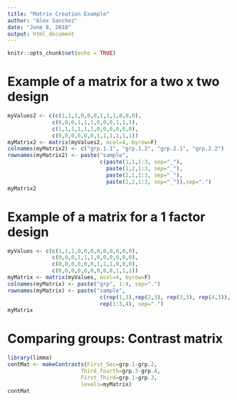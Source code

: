 ```yaml
---
title: "Matrix Creation Example"
author: "Alex Sanchez"
date: "June 8, 2018"
output: html_document
---
```


```r
knitr::opts_chunk$set(echo = TRUE)
```

# Example of a matrix for a two x two design

```r
myValues2 <- c(c(1,1,1,0,0,0,1,1,1,0,0,0), 
              c(0,0,0,1,1,1,0,0,0,1,1,1), 
              c(1,1,1,1,1,1,0,0,0,0,0,0), 
              c(0,0,0,0,0,0,1,1,1,1,1,1))
myMatrix2 <- matrix(myValues2, ncol=4, byrow=F)
colnames(myMatrix2) <- c("grp.1.1", "grp.1.2", "grp.2.1", "grp.2.2")
rownames(myMatrix2) <- paste("sample", 
                             c(paste(1,1,1:3, sep="_"),
                               paste(1,2,1:3, sep="_"),
                               paste(2,1,1:3, sep="_"),
                               paste(2,2,1:3, sep="_")),sep=".")
myMatrix2
```

# Example of a matrix for a 1 factor design

```r
myValues <- c(c(1,1,1,0,0,0,0,0,0,0,0,0), 
              c(0,0,0,1,1,1,0,0,0,0,0,0), 
              c(0,0,0,0,0,0,1,1,1,0,0,0), 
              c(0,0,0,0,0,0,0,0,0,1,1,1))
myMatrix <- matrix(myValues, ncol=4, byrow=F)
colnames(myMatrix) <- paste("grp", 1:4, sep=".")
rownames(myMatrix) <- paste("sample", 
                             c(rep(1,3),rep(2,3), rep(3,3), rep(4,3)),
                             rep(1:3,4), sep=".")
myMatrix
```

# Comparing groups: Contrast matrix

```r
library(limma)
contMat <- makeContrasts(First_Sec=grp.1-grp.2,
                       Third_fourth=grp.3-grp.4,
                       First_Third=grp.1-grp.3,
                       levels=myMatrix)
contMat
```

